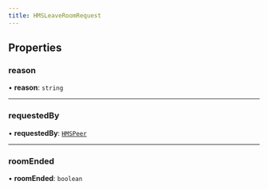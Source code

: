 ```yaml
---
title: HMSLeaveRoomRequest
---
```


## Properties

### reason

• **reason**: `string`

---

### requestedBy

• **requestedBy**: [`HMSPeer`](/api-reference/javascript/v2/interfaces/HMSPeer)

---

### roomEnded

• **roomEnded**: `boolean`
